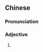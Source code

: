 ==Chinese==
{{zh-forms}}

===Pronunciation===
{{zh-pron
|m=niúbāi
|cat=a
}}

===Adjective===
{{zh-adj}}

# {{euphemistic form of|牛屄|lang=zh}}